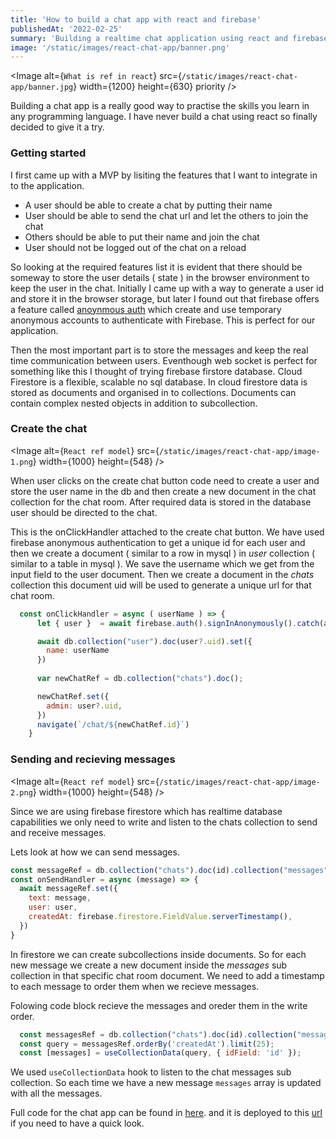 ```yaml
---
title: 'How to build a chat app with react and firebase'
publishedAt: '2022-02-25'
summary: 'Building a realtime chat application using react and firebase firestore database'
image: '/static/images/react-chat-app/banner.png'
---
```


<Image
  alt={`What is ref in react`}
  src={`/static/images/react-chat-app/banner.jpg`}
  width={1200}
  height={630}
  priority
/>


Building a chat app is a really good way to practise the skills you learn in any programming language. I have never build a 
chat using react so finally decided to give it a try.


### Getting started 

I first came up with a MVP by lisiting the features that I want to integrate in to the application.

- A user should be able to create a chat by putting their name
- User should be able to send the chat url and let the others to join the chat
- Others should be able to put their name and join the chat
- User should not be logged out of the chat on a reload

So looking at the required features list it is evident that there should be someway to store the user details ( state ) in the browser
environment to keep the user in the chat. Initially I came up with a way to generate a user id and store it in the browser storage,
but later I found out that firebase offers a feature called [anoynmous auth](https://firebase.google.com/docs/auth/web/anonymous-auth) which
create and use temporary anonymous accounts to authenticate with Firebase. This is perfect for our application.
 
Then the most important part is to store the messages and keep the real time communication between users. Eventhough web socket is perfect for something
like this I thought of trying firebase firstore database.  Cloud Firestore is a flexible, scalable no sql database. In cloud firestore data is stored as 
documents and organised in to collections. Documents can contain complex nested objects in addition to subcollection.

### Create the chat

<Image
  alt={`React ref model`}
  src={`/static/images/react-chat-app/image-1.png`}
  width={1000}
  height={548}
/>

When user clicks on the create chat button code need to create a user and store the user name in the db and then create a new document in the
chat collection for the chat room. After required data is stored in the database user should be directed to the chat.

This is the onClickHandler attached to the create chat button. We have used firebase anonymous authentication to get a unique id for each user
and then we create a document ( similar to a row in mysql ) in _user_ collection ( similar to a table in mysql ). We save the username which we get
from the input field to the user document.  Then we create a document in the _chats_ collection this document uid will be used to generate a unique
url for that chat room.

```js
  const onClickHandler = async ( userName ) => {
      let { user }  = await firebase.auth().signInAnonymously().catch(alert);

      await db.collection("user").doc(user?.uid).set({
        name: userName
      })
 
      var newChatRef = db.collection("chats").doc();

      newChatRef.set({
        admin: user?.uid,
      })
      navigate(`/chat/${newChatRef.id}`)
    }
```

### Sending and recieving messages

<Image
  alt={`React ref model`}
  src={`/static/images/react-chat-app/image-2.png`}
  width={1000}
  height={548}
/>

Since we are using firebase firestore which has realtime database capabilities we only need to write and listen to the chats collection to
send and receive messages. 

Lets look at how we can send messages.

```js
const messageRef = db.collection("chats").doc(id).collection("messages").doc();
const onSendHandler = async (message) => {
  await messageRef.set({
    text: message,
    user: user,
    createdAt: firebase.firestore.FieldValue.serverTimestamp(),
  })
}
```

In firestore we can create subcollections inside documents. So for each new message we create a new document inside the
_messages_ sub collection in that specific chat room document. We need to add a timestamp to each message to order them
when we recieve messages.

Folowing code block recieve the messages and oreder them in the write order.

```js
  const messagesRef = db.collection("chats").doc(id).collection("messages");
  const query = messagesRef.orderBy('createdAt').limit(25);
  const [messages] = useCollectionData(query, { idField: 'id' });
```

We used `useCollectionData` hook to listen to the chat messages sub collection. So each time we have a new message `messages`
array is updated with all the messages.


Full code for the chat app can be found in [here](https://github.com/Chamika93/quick-chat). and it is deployed to this [url](https://quick-chat-flax.vercel.app/)
if you need to have a quick look.



